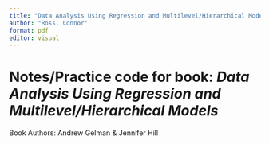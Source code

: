 ```yaml
---
title: "Data Analysis Using Regression and Multilevel/Hierarchical Models"
author: "Ross, Connor"
format: pdf
editor: visual
---
```


# Notes/Practice code for book: ***Data Analysis Using Regression and Multilevel/Hierarchical Models***

Book Authors: Andrew Gelman & Jennifer Hill
